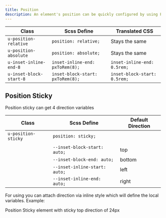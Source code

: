 ```yaml
---
title: Position
description: An element's position can be quickly configured by using Position classes.
---
```


| Class                   | Scss Define                      | Translated CSS                   |
| ----------------------- | -------------------------------- | -------------------------------- |
| `u-position-relative`   | `position: relative;`            | Stays the same                   |
| `u-position-absolute`   | `position: absolute;`            | Stays the same                   |
| `u-inset-inline-end-8`  | `inset-inline-end: pxToRem(8);`  | `inset-inline-end: 0.5rem;`      |
| `u-inset-block-start-8` | `inset-block-start: pxToRem(8);` | `inset-block-start: 0.5rem;`     |

## Position Sticky
Position sticky can get 4 direction variables

| Class                   | Scss Define                         | Default Direction |
| ----------------------- | ----------------------------------- | ----------------- |
| `u-position-sticky`     | `position: sticky;`                 |                   |
|                         |                                     |                   |
|                         | `--inset-block-start: auto;`        | top               |
|                         | `--inset-block-end: auto;`          | bottom            |
|                         | `--inset-inline-start: auto;`       | left              |
|                         | `--inset-inline-end: auto;`         | right             |


For using you can attach direction via inline style which will define the local variables. Example:

<Preview>
    <section class="u-position-sticky" style="--inset-block-start:3rem;">
        Position Sticky element with sticky top direction of 24px
    </section>
</Preview>